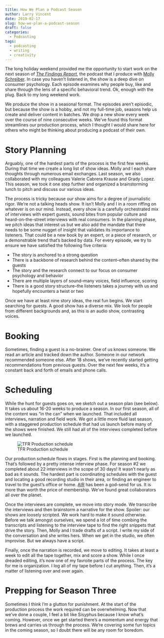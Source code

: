 ```yaml
---
title: How We Plan a Podcast Season
author: Larry Vincent
date: 2019-02-17
slug: how-we-plan-a-podcast-season
draft: false
categories:
  - Podcasting
tags:
  - podcasting
  - writing
  - creativity
---
```

The long holiday weekend provided me the opportunity to start work on the next season of [_The Findings Report_](http://playpodca.st/findingsreport), the podcast that I produce with [Molly Schreiber](https://www.mollyschreiber.com). In case you haven't listened in, the show is a deep dive on consumer psychology. Each episode examines why people buy, like and share through the lens of a specific behavioral trend. Ok, enough with the plug. Back to my long weekend work.

We produce the show in a seasonal format. The episodes aren't episodic, but because the show is a hobby, and not my full-time job, seasons help us create and deliver content in batches. We drop a new show every week over the course of nine consecutive weeks. We've found this format streamlines our production process, which I thought I would share here for others who might be thinking about producing a podcast of their own.

# Story Planning
Arguably, one of the hardest parts of the process is the first few weeks. During that time we create a long list of show ideas. Molly and I each share thoughts through numerous email exchanges. Last season, we also collaborated with my colleagues Valerie Cabrera Krause and Grady Lopez. This season, we took it one step further and organized a brainstorming lunch to pitch and discuss our various ideas.

The process is tricky because our show aims for a degree of journalistic rigor. We're not a talking heads show. It isn't Molly and I in a room riffing on whatever is on our mind. Instead, every show is a carefully orchestrated mix of interviews with expert guests, sound bites from popular culture and heard-on-the-street interviews with real consumers. In the planning phase, we pitch ideas that interest us but we also add the mandate that there needs to be some nugget of insight that validates its importance to listeners. That could be a new book by an expert, or a piece of research, or a demonstrable trend that's backed by data. For every episode, we try to ensure we have satisfied the following five criteria:

- The story is anchored to a strong question
- There is a backbone of research behind the content--often shared by the guests
- The story and the research connect to our focus on consumer psychology and behavior
- There are multiple layers of sound--many voices, field influence, scoring
- There is a good story structure--the listeners takes a journey with us and hopefully encounters a twist or two

Once we have at least nine story ideas, the real fun begins. We start searching for guests. A good show has a diverse mix. We look for people from different backgrounds and, as this is an audio show, contrasting voices.

# Booking
Sometimes, finding a guest is a no-brainer. One of us knows someone. We read an article and tracked down the author. Someone in our network recommended someone else. After 18 shows, we've recently started getting recommendations from previous guests. Over the next few weeks, it's a constant back and forth of emails and phone calls.

# Scheduling
While the hunt for guests goes on, we sketch out a season plan (see below). It takes us about 16-20 weeks to produce a season. In our first season, all of the content was "in the can" when we launched. That included all interviews, narration and field work. We got a little more fluid last season, with a staggered production schedule that had us launch before many of the shows were finished. We still had all of the interviews completed before we launched.

![TFR Production schedule](/images/20190217_TFR_S3.jpg)

Our production schedule flows in stages. First is the planning and booking. That's followed by a pretty intense interview phase. For season #2 we completed about 22 interviews in the scope of 30 days! It wasn't nearly as bad as it sounds. The hardest part is coordinating schedules with the guest and locating a good recording studio in their area, or finding an engineer to travel to the guest's office or home. [AIR](https://airmedia.org) has been a god-send for us. It is more than worth the price of membership. We've found great collaborators all over the planet.

Once the interviews are complete, we move into story mode. We transcribe the interviews and then brainstorm a narrative for the show. Spoiler: our shows are loosely scripted. We work hard to make it sound otherwise. Before we talk amongst ourselves, we spend a lot of time combing the transcripts and listening to the interview tape to find the right snippets that drive the story. Then, Molly and I trade drafts of a script. I write my side of the conversation and she writes hers. When we get in the studio, we often improvise. But we always have a script.

Finally, once the narration is recorded, we move to editing. It takes at least a week to edit all the tape together, mix and score a show. While I once dreaded editing, it's now one of my favroite parts of the process. The key for me is organization. I log all of my tape before I cut anything. Then, it's a matter of listening over and over again.

# Prepping for Season Three
Sometimes I think I'm a glutton for punishment. At the start of the production process the work required can be overwhelming. Now that we've done a couple, I feel a bit like Sisyphus because I know what's coming. However, once we get started there's a momentum and energy that brews and carries us through the process. We're covering some fun topics in the coming season, so I doubt there will be any room for boredom.